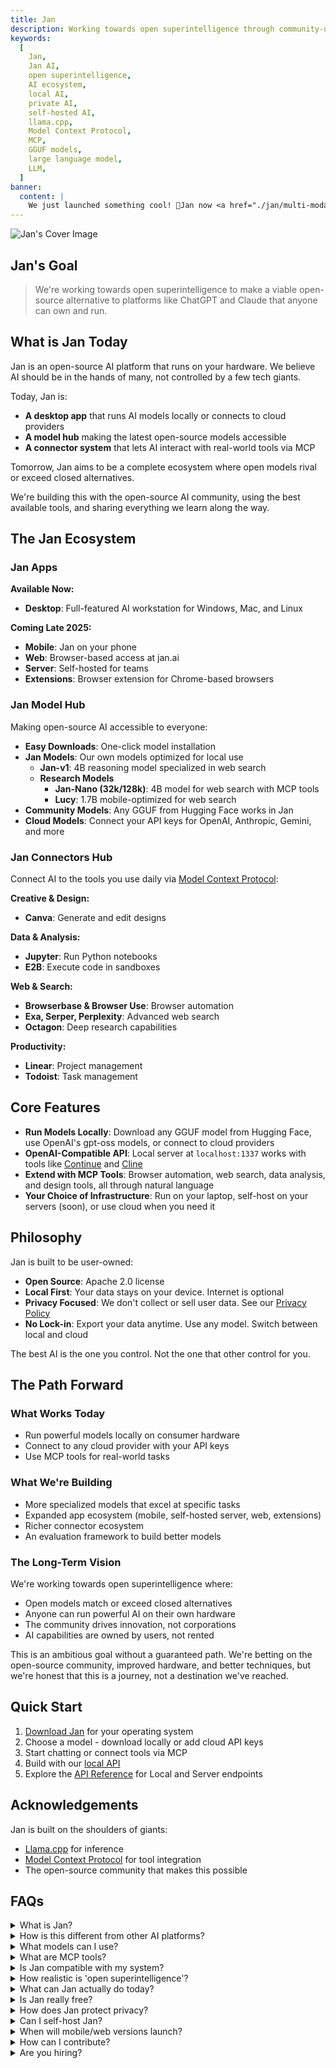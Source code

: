 ```yaml
---
title: Jan
description: Working towards open superintelligence through community-driven AI
keywords:
  [
    Jan,
    Jan AI,
    open superintelligence,
    AI ecosystem,
    local AI,
    private AI,
    self-hosted AI,
    llama.cpp,
    Model Context Protocol,
    MCP,
    GGUF models,
    large language model,
    LLM,
  ]
banner:
  content: |
    We just launched something cool! 👋Jan now <a href="./jan/multi-modal">supports image 🖼️ attachments</a> 🎉
---
```




![Jan's Cover Image](../../assets/jan_loaded.png)

## Jan's Goal

> We're working towards open superintelligence to make a viable open-source alternative to platforms like ChatGPT
and Claude that anyone can own and run.

## What is Jan Today

Jan is an open-source AI platform that runs on your hardware. We believe AI should be in the hands of many, not
controlled by a few tech giants.

Today, Jan is:
- **A desktop app** that runs AI models locally or connects to cloud providers
- **A model hub** making the latest open-source models accessible
- **A connector system** that lets AI interact with real-world tools via MCP

Tomorrow, Jan aims to be a complete ecosystem where open models rival or exceed closed alternatives.

<Aside type="note">
We're building this with the open-source AI community, using the best available tools, and sharing everything
we learn along the way.
</Aside>

## The Jan Ecosystem

### Jan Apps
**Available Now:**
- **Desktop**: Full-featured AI workstation for Windows, Mac, and Linux

**Coming Late 2025:**
- **Mobile**: Jan on your phone
- **Web**: Browser-based access at jan.ai
- **Server**: Self-hosted for teams
- **Extensions**: Browser extension for Chrome-based browsers

### Jan Model Hub
Making open-source AI accessible to everyone:
- **Easy Downloads**: One-click model installation
- **Jan Models**: Our own models optimized for local use
  - **Jan-v1**: 4B reasoning model specialized in web search
  - **Research Models**
    - **Jan-Nano (32k/128k)**: 4B model for web search with MCP tools
    - **Lucy**: 1.7B mobile-optimized for web search
- **Community Models**: Any GGUF from Hugging Face works in Jan
- **Cloud Models**: Connect your API keys for OpenAI, Anthropic, Gemini, and more


### Jan Connectors Hub
Connect AI to the tools you use daily via [Model Context Protocol](./mcp):

**Creative & Design:**
- **Canva**: Generate and edit designs

**Data & Analysis:**
- **Jupyter**: Run Python notebooks
- **E2B**: Execute code in sandboxes

**Web & Search:**
- **Browserbase & Browser Use**: Browser automation
- **Exa, Serper, Perplexity**: Advanced web search
- **Octagon**: Deep research capabilities

**Productivity:**
- **Linear**: Project management
- **Todoist**: Task management

## Core Features

- **Run Models Locally**: Download any GGUF model from Hugging Face, use OpenAI's gpt-oss models,
or connect to cloud providers
- **OpenAI-Compatible API**: Local server at `localhost:1337` works with tools like
[Continue](./server-examples/continue-dev) and [Cline](https://cline.bot/)
- **Extend with MCP Tools**: Browser automation, web search, data analysis, and design tools, all
through natural language
- **Your Choice of Infrastructure**: Run on your laptop, self-host on your servers (soon), or use
cloud when you need it

## Philosophy

Jan is built to be user-owned:
- **Open Source**: Apache 2.0 license
- **Local First**: Your data stays on your device. Internet is optional
- **Privacy Focused**: We don't collect or sell user data. See our [Privacy Policy](./privacy)
- **No Lock-in**: Export your data anytime. Use any model. Switch between local and cloud

<Aside>
The best AI is the one you control. Not the one that other control for you.
</Aside>

## The Path Forward

### What Works Today
- Run powerful models locally on consumer hardware
- Connect to any cloud provider with your API keys
- Use MCP tools for real-world tasks

### What We're Building
- More specialized models that excel at specific tasks
- Expanded app ecosystem (mobile, self-hosted server, web, extensions)
- Richer connector ecosystem
- An evaluation framework to build better models

### The Long-Term Vision
We're working towards open superintelligence where:
- Open models match or exceed closed alternatives
- Anyone can run powerful AI on their own hardware
- The community drives innovation, not corporations
- AI capabilities are owned by users, not rented

<Aside type="caution">
This is an ambitious goal without a guaranteed path. We're betting on the open-source community, improved
hardware, and better techniques, but we're honest that this is a journey, not a destination we've reached.
</Aside>

## Quick Start

1. [Download Jan](./quickstart) for your operating system
2. Choose a model - download locally or add cloud API keys
3. Start chatting or connect tools via MCP
4. Build with our [local API](./api-server)
5. Explore the [API Reference](/api) for Local and Server endpoints

<LinkCard
  title="API Reference"
  description="Learn how to get started with the API Reference"
  href="/api"
/>

## Acknowledgements

Jan is built on the shoulders of giants:
- [Llama.cpp](https://github.com/ggerganov/llama.cpp) for inference
- [Model Context Protocol](https://modelcontextprotocol.io) for tool integration
- The open-source community that makes this possible

## FAQs

<details>
<summary>What is Jan?</summary>

Jan is an open-source AI platform working towards a viable alternative to Big Tech AI. Today it's a desktop app that runs models locally or connects to cloud providers. Tomorrow it aims to be a complete ecosystem rivaling platforms like ChatGPT and Claude.
</details>

<details>
<summary>How is this different from other AI platforms?</summary>

Other platforms are models behind APIs you rent. Jan is a complete AI ecosystem you own. Run any model, use real tools through MCP, keep your data private, and never pay subscriptions for local use.
</details>

<details>
<summary>What models can I use?</summary>

**Jan Models:**
- Jan-Nano (32k/128k) - Research and analysis with MCP integration
- Lucy - Mobile-optimized search (1.7B)
- Jan-v1 - Reasoning and tool use (4B)

**Open Source:**
- OpenAI's gpt-oss models (120b and 20b)
- Any GGUF model from Hugging Face

**Cloud (with your API keys):**
- OpenAI, Anthropic, Mistral, Groq, and more
</details>

<details>
<summary>What are MCP tools?</summary>

MCP (Model Context Protocol) lets AI interact with real applications. Instead of just generating text, your AI can create designs in Canva, analyze data in Jupyter, browse the web, and execute code - all through conversation.
</details>

<details>
<summary>Is Jan compatible with my system?</summary>

**Supported OS**:
- [Windows 10+](/docs/desktop/windows#compatibility)
- [macOS 12+](/docs/desktop/mac#compatibility)
- [Linux (Ubuntu 20.04+)](/docs/desktop/linux)

**Hardware**:
- Minimum: 8GB RAM, 10GB storage
- Recommended: 16GB RAM, GPU (NVIDIA/AMD/Intel/Apple), 50GB storage
</details>

<details>
<summary>How realistic is 'open superintelligence'?</summary>

Honestly? It's ambitious and uncertain. We believe the combination of rapidly improving open models, better consumer hardware, community innovation, and specialized models working together can eventually rival closed platforms. But this is a multi-year journey with no guarantees. What we can guarantee is that we'll keep building in the open, with the community, towards this goal.
</details>

<details>
<summary>What can Jan actually do today?</summary>

Right now, Jan can:
- Run models like Llama, Mistral, and our own Jan models locally
- Connect to cloud providers if you want more power
- Use MCP tools to create designs, analyze data, browse the web, and more
- Work completely offline once models are downloaded
- Provide an OpenAI-compatible API for developers
</details>

<details>
<summary>Is Jan really free?</summary>

**Local use**: Always free, no catches
**Cloud models**: You pay providers directly (we add no markup)
**Jan cloud**: Optional paid services coming 2025

The core platform will always be free and open source.
</details>

<details>
<summary>How does Jan protect privacy?</summary>

- Runs 100% offline once models are downloaded
- All data stored locally in [Jan Data Folder](/docs/data-folder)
- No telemetry without explicit consent
- Open source code you can audit

<Aside type="caution">
When using cloud providers through Jan, their privacy policies apply.
</Aside>
</details>

<details>
<summary>Can I self-host Jan?</summary>

Yes. Download directly or build from [source](https://github.com/menloresearch/jan). Jan Server for production deployments coming late 2025.
</details>

<details>
<summary>When will mobile/web versions launch?</summary>

- **Jan Web**: Beta late 2025
- **Jan Mobile**: Late 2025
- **Jan Server**: Late 2025

All versions will sync seamlessly.
</details>

<details>
<summary>How can I contribute?</summary>

- Code: [GitHub](https://github.com/menloresearch/jan)
- Community: [Discord](https://discord.gg/FTk2MvZwJH)
- Testing: Help evaluate models and report bugs
- Documentation: Improve guides and tutorials
</details>

<details>
<summary>Are you hiring?</summary>

Yes! We love hiring from our community. Check [Careers](https://menlo.bamboohr.com/careers).
</details>
